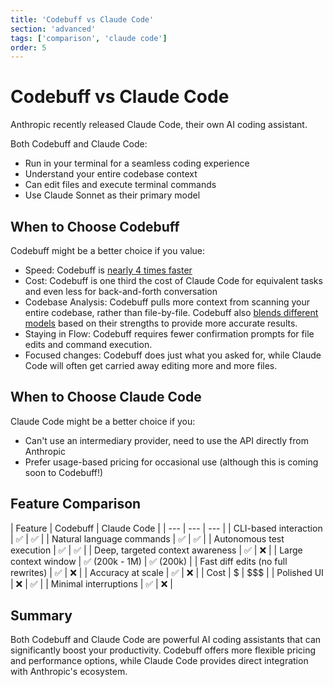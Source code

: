 ```yaml
---
title: 'Codebuff vs Claude Code'
section: 'advanced'
tags: ['comparison', 'claude code']
order: 5
---
```


# Codebuff vs Claude Code

Anthropic recently released Claude Code, their own AI coding assistant.

Both Codebuff and Claude Code:

- Run in your terminal for a seamless coding experience
- Understand your entire codebase context
- Can edit files and execute terminal commands
- Use Claude Sonnet as their primary model

## When to Choose Codebuff

Codebuff might be a better choice if you value:

- Speed: Codebuff is [nearly 4 times faster](https://x.com/jahooma/status/1894224663817195599)
- Cost: Codebuff is one third the cost of Claude Code for equivalent tasks and even less for back-and-forth conversation
- Codebase Analysis: Codebuff pulls more context from scanning your entire codebase, rather than file-by-file. Codebuff also [blends different models](/docs/advanced#what-models-do-you-use?) based on their strengths to provide more accurate results.
- Staying in Flow: Codebuff requires fewer confirmation prompts for file edits and command execution.
- Focused changes: Codebuff does just what you asked for, while Claude Code will often get carried away editing more and more files.

## When to Choose Claude Code

Claude Code might be a better choice if you:

- Can't use an intermediary provider, need to use the API directly from Anthropic
- Prefer usage-based pricing for occasional use (although this is coming soon to Codebuff!)

## Feature Comparison

<MarkdownTable>
| Feature | Codebuff | Claude Code |
| --- | --- | --- |
| CLI-based interaction | ✅ | ✅ |
| Natural language commands | ✅ | ✅ |
| Autonomous test execution | ✅ | ✅ |
| Deep, targeted context awareness | ✅ | ❌ |
| Large context window | ✅ (200k - 1M) | ✅ (200k) |
| Fast diff edits (no full rewrites) | ✅ | ❌ |
| Accuracy at scale | ✅ | ❌ |
| Cost | $ | $$$ |
| Polished UI | ❌ | ✅ |
| Minimal interruptions | ✅ | ❌ |
</MarkdownTable>

## Summary

Both Codebuff and Claude Code are powerful AI coding assistants that can significantly boost your productivity. Codebuff offers more flexible pricing and performance options, while Claude Code provides direct integration with Anthropic's ecosystem.
